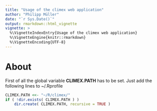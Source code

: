 ```yaml
---
title: "Usage of the climex web application"
author: "Philipp Müller"
date: "`r Sys.Date()`"
output: rmarkdown::html_vignette
vignette: >
  %\VignetteIndexEntry{Usage of the climex web application}
  %\VignetteEngine{knitr::rmarkdown}
  %\VignetteEncoding{UTF-8}
---
```


# About

First of all the global variable **CLIMEX.PATH** has to be set. Just add the following lines to ~/.Rprofile
```r
CLIMEX.PATH <<- "~/R/climex/"
if ( !dir.exists( CLIMEX.PATH ) )
    dir.create( CLIMEX.PATH, recursive = TRUE )
```

